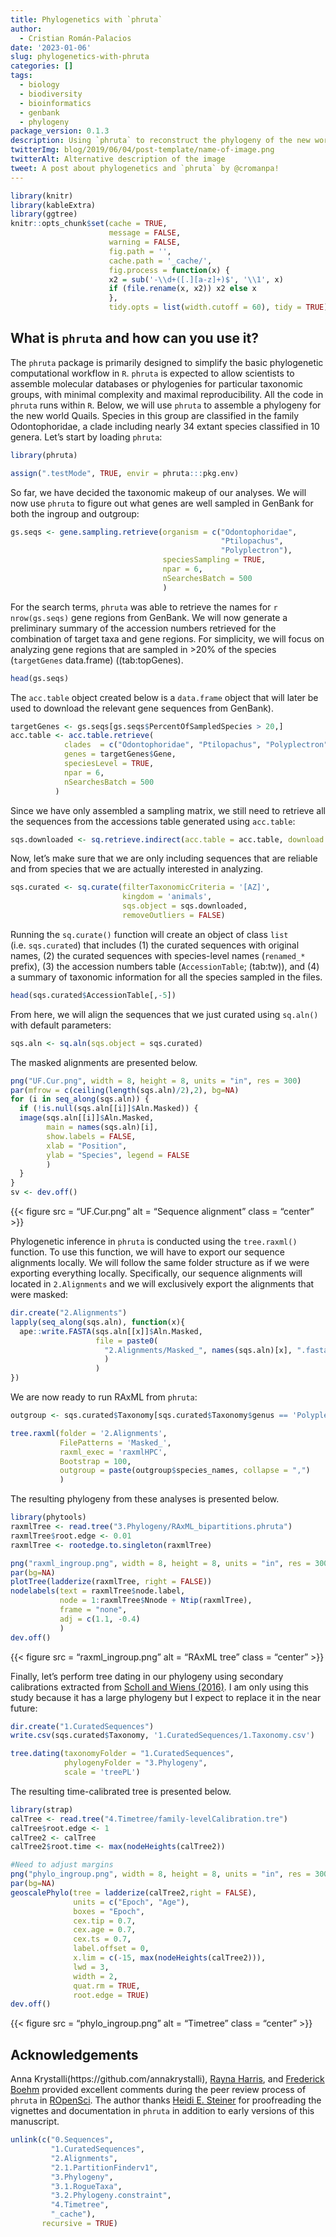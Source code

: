```yaml
---
title: Phylogenetics with `phruta`
author:
  - Cristian Román-Palacios
date: '2023-01-06'
slug: phylogenetics-with-phruta
categories: []
tags:
  - biology
  - biodiversity
  - bioinformatics
  - genbank
  - phylogeny
package_version: 0.1.3
description: Using `phruta` to reconstruct the phylogeny of the new world Quail
twitterImg: blog/2019/06/04/post-template/name-of-image.png
twitterAlt: Alternative description of the image
tweet: A post about phylogenetics and `phruta` by @cromanpa!
---
```



```r
library(knitr)
library(kableExtra)
library(ggtree)
knitr::opts_chunk$set(cache = TRUE,
                      message = FALSE, 
                      warning = FALSE,
                      fig.path = '',
                      cache.path = '_cache/',
                      fig.process = function(x) {
                      x2 = sub('-\\d+([.][a-z]+)$', '\\1', x)
                      if (file.rename(x, x2)) x2 else x
                      },
                      tidy.opts = list(width.cutoff = 60), tidy = TRUE)
```

## What is `phruta` and how can you use it?

The `phruta` package is primarily designed to simplify the basic phylogenetic computational workflow in `R`. `phruta` is expected to allow scientists to assemble molecular databases or phylogenies for particular taxonomic groups, with minimal complexity and maximal reproducibility. All the code in `phruta` runs within `R`. Below, we will use `phruta` to assemble a phylogeny for the new world Quails. Species in this group are classified in the family Odontophoridae, a clade including nearly 34 extant species classified in 10 genera. Let's start by loading `phruta`:

```r
library(phruta)
```

```r
assign(".testMode", TRUE, envir = phruta:::pkg.env)
```

So far, we have decided the taxonomic makeup of our analyses. We will now use `phruta` to figure out what genes are well sampled in GenBank for both the ingroup and outgroup:

```r
gs.seqs <- gene.sampling.retrieve(organism = c("Odontophoridae", 
                                               "Ptilopachus",
                                               "Polyplectron"), 
                                  speciesSampling = TRUE,
                                  npar = 6,
                                  nSearchesBatch = 500
                                  )
```

For the search terms, `phruta` was able to retrieve the names for `r nrow(gs.seqs)` gene regions from GenBank. We will now generate a preliminary summary of the accession numbers retrieved for the combination of target taxa and gene regions. For simplicity, we will focus on analyzing gene regions that are sampled in \>20% of the species (`targetGenes` data.frame) (\ref(tab:topGenes). 

```r
head(gs.seqs)
```

The `acc.table` object created below is a `data.frame` object that will later be used to download the relevant gene sequences from GenBank). 


```r
targetGenes <- gs.seqs[gs.seqs$PercentOfSampledSpecies > 20,]
acc.table <- acc.table.retrieve(
            clades  = c("Odontophoridae", "Ptilopachus", "Polyplectron"),
            genes = targetGenes$Gene,
            speciesLevel = TRUE,
            npar = 6,
            nSearchesBatch = 500
          )
```

Since we have only assembled a sampling matrix, we still need to retrieve all the sequences from the accessions table generated using `acc.table`:

```r
sqs.downloaded <- sq.retrieve.indirect(acc.table = acc.table, download.sqs = FALSE)
```

Now, let's make sure that we are only including sequences that are reliable and from species that we are actually interested in analyzing. 


```r
sqs.curated <- sq.curate(filterTaxonomicCriteria = '[AZ]',
                         kingdom = 'animals', 
                         sqs.object = sqs.downloaded,
                         removeOutliers = FALSE)
```

Running the `sq.curate()` function will create an object of class `list` (i.e. `sqs.curated`) that includes (1) the curated sequences with original names, (2) the curated sequences with species-level names (`renamed_*` prefix), (3) the accession numbers table (`AccessionTable`; \ref(tab:tw)), and (4) a summary of taxonomic information for all the species sampled in the files. 


```r
head(sqs.curated$AccessionTable[,-5])
```

From here, we will align the sequences that we just curated using `sq.aln()` with default parameters:

```r
sqs.aln <- sq.aln(sqs.object = sqs.curated)
```

The masked alignments are presented below.

```r
png("UF.Cur.png", width = 8, height = 8, units = "in", res = 300)
par(mfrow = c(ceiling(length(sqs.aln)/2),2), bg=NA)
for (i in seq_along(sqs.aln)) {
  if (!is.null(sqs.aln[[i]]$Aln.Masked)) {
  image(sqs.aln[[i]]$Aln.Masked, 
        main = names(sqs.aln)[i], 
        show.labels = FALSE, 
        xlab = "Position",
        ylab = "Species", legend = FALSE
        )
  }
}
sv <- dev.off()
```

{{< figure src = "UF.Cur.png" alt = "Sequence alignment" class = "center" >}}

Phylogenetic inference in `phruta` is conducted using the `tree.raxml()` function. To use this function, we will have to export our sequence alignments locally. We will follow the same folder structure as if we were exporting everything locally. Specifically, our sequence alignments will located in `2.Alignments` and we will exclusively export the alignments that were masked:


```r
dir.create("2.Alignments")
lapply(seq_along(sqs.aln), function(x){
  ape::write.FASTA(sqs.aln[[x]]$Aln.Masked, 
                   file = paste0(
                     "2.Alignments/Masked_", names(sqs.aln)[x], ".fasta"
                     )
                   )
})
```

We are now ready to run RAxML from `phruta`:


```r
outgroup <- sqs.curated$Taxonomy[sqs.curated$Taxonomy$genus == 'Polyplectron',]

tree.raxml(folder = '2.Alignments', 
           FilePatterns = 'Masked_', 
           raxml_exec = 'raxmlHPC', 
           Bootstrap = 100,
           outgroup = paste(outgroup$species_names, collapse = ",")
           )
```

The resulting phylogeny from these analyses is presented below.

```r
library(phytools)
raxmlTree <- read.tree("3.Phylogeny/RAxML_bipartitions.phruta")
raxmlTree$root.edge <- 0.01
raxmlTree <- rootedge.to.singleton(raxmlTree)

png("raxml_ingroup.png", width = 8, height = 8, units = "in", res = 300)
par(bg=NA)
plotTree(ladderize(raxmlTree, right = FALSE))
nodelabels(text = raxmlTree$node.label,
           node = 1:raxmlTree$Nnode + Ntip(raxmlTree),
           frame = "none", 
           adj = c(1.1, -0.4)
           )
dev.off()
```

{{< figure src = "raxml_ingroup.png" alt = "RAxML tree" class = "center" >}}


Finally, let's perform tree dating in our phylogeny using secondary calibrations extracted from [Scholl and Wiens (2016)](https://royalsocietypublishing.org/doi/pdf/10.1098/rspb.2016.1334). I am only using this study because it has a large phylogeny but I expect to replace it in the near future:

```r
dir.create("1.CuratedSequences")
write.csv(sqs.curated$Taxonomy, '1.CuratedSequences/1.Taxonomy.csv')

tree.dating(taxonomyFolder = "1.CuratedSequences", 
            phylogenyFolder = "3.Phylogeny", 
            scale = 'treePL')
```

The resulting time-calibrated tree is presented below.

```r
library(strap)
calTree <- read.tree("4.Timetree/family-levelCalibration.tre")
calTree$root.edge <- 1
calTree2 <- calTree
calTree2$root.time <- max(nodeHeights(calTree2))

#Need to adjust margins
png("phylo_ingroup.png", width = 8, height = 8, units = "in", res = 300)
par(bg=NA)
geoscalePhylo(tree = ladderize(calTree2,right = FALSE), 
              units = c("Epoch", "Age"), 
              boxes = "Epoch",   
              cex.tip = 0.7, 
              cex.age = 0.7, 
              cex.ts = 0.7, 
              label.offset = 0, 
              x.lim = c(-15, max(nodeHeights(calTree2))), 
              lwd = 3, 
              width = 2, 
              quat.rm = TRUE, 
              root.edge = TRUE)
dev.off()
```


{{< figure src = "phylo_ingroup.png" alt = "Timetree" class = "center" >}}

## Acknowledgements

Anna Krystalli(https://github.com/annakrystalli), [Rayna Harris](https://github.com/raynamharris), and [Frederick Boehm](https://github.com/fboehm) provided excellent comments during the peer review process of `phruta` in [ROpenSci](https://github.com/ropensci/software-review/issues/458). The author thanks [Heidi E. Steiner](https://heidiesteiner.netlify.app/) for proofreading the vignettes and documentation in `phruta` in addition to early versions of this manuscript.

```r
unlink(c("0.Sequences", 
         "1.CuratedSequences", 
         "2.Alignments", 
         "2.1.PartitionFinderv1",
         "3.Phylogeny", 
         "3.1.RogueTaxa",
         "3.2.Phylogeny.constraint",
         "4.Timetree",
         "_cache"), 
       recursive = TRUE)
```




